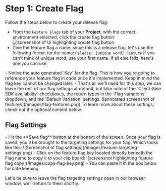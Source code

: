 
# Step 1: Create Flag

Follow the steps below to create your release flag.

- From the `Feature Flags` tab of your **Project**, with the correct environment selected, click the create flag button:
![screenshot of UI highlighting create flag button](/images/create-flag-button.png)
- Give the feature flag a name, since this is a release flag, let's use the following format for the name: 
`Release: [unique word] Feature`
If you can't think of unique word, use your first name. If all else fails, here's one you can use:
<FlagNameGenerator />
- Notice the auto generated `Key` for the flag. This is how you're going to reference your feature flag in code once it's implemented. Keep in mind the flag key cannot be changed later.
- That's all we'll need for this step, we can leave the rest of our flag settings at default, but take note of the `Client-Side SDK availability` checkboxes, the return types in the `Flag variations` dropdown, and the `Default Variation` settings:
![annotated screenshot of features](/images/flag-features.png)
To learn more about these settings, check out the optional content below.
<OptionalContent><h2>Flag Settings</h2></OptionalContent>
- Hit the **Save flag** button at the bottom of the screen. Once your flag is saved, you'll be brought to the targeting settings for your flag. Which looks like this:
![Screenshot of flag settings](/images/feature-targeting-settings.png)
- Click on the feature flag key located directly beneath the Flag name to copy it to your clip board:
![screenshot highlighting feature flag copy](/images/copy-flag-key.png)
- You can paste it in the box below for safe keeping:

<FlagKeyInput />

Let's be sure to leave the flag targeting settings open in our browser window, we'll return to them shortly.

